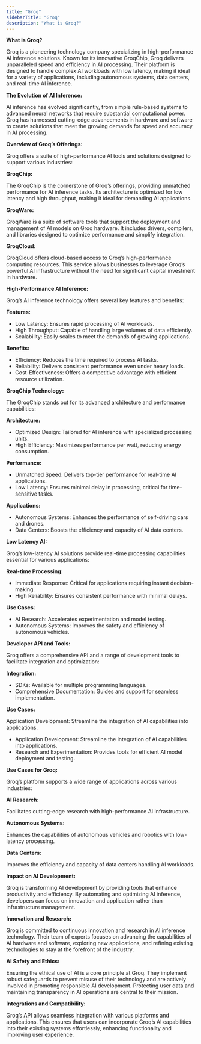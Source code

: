 ```yaml
---
title: "Groq"
sidebarTitle: "Groq"
description: "What is Groq?"
---
```


**What is Groq?**

Groq is a pioneering technology company specializing in high-performance AI inference solutions. Known for its innovative GroqChip, Groq delivers unparalleled speed and efficiency in AI processing. Their platform is designed to handle complex AI workloads with low latency, making it ideal for a variety of applications, including autonomous systems, data centers, and real-time AI inference.


**The Evolution of AI Inference:**

AI inference has evolved significantly, from simple rule-based systems to advanced neural networks that require substantial computational power. Groq has harnessed cutting-edge advancements in hardware and software to create solutions that meet the growing demands for speed and accuracy in AI processing.


**Overview of Groq’s Offerings:**

Groq offers a suite of high-performance AI tools and solutions designed to support various industries:

**GroqChip:**

The GroqChip is the cornerstone of Groq’s offerings, providing unmatched performance for AI inference tasks. Its architecture is optimized for low latency and high throughput, making it ideal for demanding AI applications.

**GroqWare:**

GroqWare is a suite of software tools that support the deployment and management of AI models on Groq hardware. It includes drivers, compilers, and libraries designed to optimize performance and simplify integration.

**GroqCloud:**

GroqCloud offers cloud-based access to Groq’s high-performance computing resources. This service allows businesses to leverage Groq’s powerful AI infrastructure without the need for significant capital investment in hardware.

**High-Performance AI Inference:**

Groq’s AI inference technology offers several key features and benefits:

**Features:**

- Low Latency: Ensures rapid processing of AI workloads.
- High Throughput: Capable of handling large volumes of data efficiently.
- Scalability: Easily scales to meet the demands of growing applications.

**Benefits:**

- Efficiency: Reduces the time required to process AI tasks.
- Reliability: Delivers consistent performance even under heavy loads.
- Cost-Effectiveness: Offers a competitive advantage with efficient resource utilization.

**GroqChip Technology:**

The GroqChip stands out for its advanced architecture and performance capabilities:

**Architecture:**

- Optimized Design: Tailored for AI inference with specialized processing units.
- High Efficiency: Maximizes performance per watt, reducing energy consumption.

**Performance:**

- Unmatched Speed: Delivers top-tier performance for real-time AI applications.
- Low Latency: Ensures minimal delay in processing, critical for time-sensitive tasks.

**Applications:**

- Autonomous Systems: Enhances the performance of self-driving cars and drones.
- Data Centers: Boosts the efficiency and capacity of AI data centers.


**Low Latency AI:**

Groq’s low-latency AI solutions provide real-time processing capabilities essential for various applications:

**Real-time Processing:**

- Immediate Response: Critical for applications requiring instant decision-making.
- High Reliability: Ensures consistent performance with minimal delays.

**Use Cases:**

- AI Research: Accelerates experimentation and model testing.
- Autonomous Systems: Improves the safety and efficiency of autonomous vehicles.

**Developer API and Tools:**

Groq offers a comprehensive API and a range of development tools to facilitate integration and optimization:

**Integration:**

- SDKs: Available for multiple programming languages.
- Comprehensive Documentation: Guides and support for seamless implementation.

**Use Cases:**

Application Development: Streamline the integration of AI capabilities into applications.

- Application Development: Streamline the integration of AI capabilities into applications.
- Research and Experimentation: Provides tools for efficient AI model deployment and testing.


**Use Cases for Groq:**

Groq’s platform supports a wide range of applications across various industries:

**AI Research:**

Facilitates cutting-edge research with high-performance AI infrastructure.


**Autonomous Systems:**

Enhances the capabilities of autonomous vehicles and robotics with low-latency processing.


**Data Centers:**

Improves the efficiency and capacity of data centers handling AI workloads.


**Impact on AI Development:**

Groq is transforming AI development by providing tools that enhance productivity and efficiency. By automating and optimizing AI inference, developers can focus on innovation and application rather than infrastructure management.


**Innovation and Research:**

Groq is committed to continuous innovation and research in AI inference technology. Their team of experts focuses on advancing the capabilities of AI hardware and software, exploring new applications, and refining existing technologies to stay at the forefront of the industry.


**AI Safety and Ethics:**

Ensuring the ethical use of AI is a core principle at Groq. They implement robust safeguards to prevent misuse of their technology and are actively involved in promoting responsible AI development. Protecting user data and maintaining transparency in AI operations are central to their mission.

**Integrations and Compatibility:**

Groq’s API allows seamless integration with various platforms and applications. This ensures that users can incorporate Groq’s AI capabilities into their existing systems effortlessly, enhancing functionality and improving user experience.